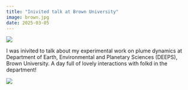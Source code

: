 ```yaml
---
title: "Inivited talk at Brown University"
image: brown.jpg
date: 2025-03-05
---
```


![](brown.jpg)

I was inivited to talk about my experimental work 
on plume dynamics at Department of 
Earth, Environmental and Planetary Sciences (DEEPS), Brown University. 
A day full of lovely interactions with folkd in the department!

![](brown-nasa.jpg)

